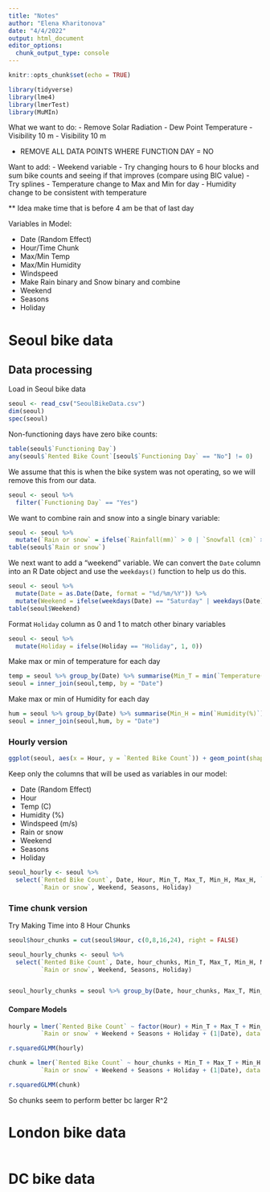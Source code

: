 ```yaml
---
title: "Notes"
author: "Elena Kharitonova"
date: "4/4/2022"
output: html_document
editor_options: 
  chunk_output_type: console
---
```


```r
knitr::opts_chunk$set(echo = TRUE)
```

```r
library(tidyverse)
library(lme4)
library(lmerTest)
library(MuMIn)
```


What we want to do:
- Remove Solar Radiation 
- Dew Point Temperature
- Visibility 10 m
- Visibility 10 m


- REMOVE ALL DATA POINTS WHERE FUNCTION DAY = NO


Want to add:
- Weekend variable
- Try changing hours to 6 hour blocks and sum bike counts and seeing if that improves (compare using BIC value)
- Try splines
- Temperature change to Max and Min for day
- Humidity change to be consistent with temperature


** Idea make time that is before 4 am be that of last day

Variables in Model:     

* Date (Random Effect)     
* Hour/Time Chunk     
* Max/Min Temp     
* Max/Min Humidity     
* Windspeed     
* Make Rain binary and Snow binary and combine     
* Weekend     
* Seasons      
* Holiday     

# Seoul bike data 

## Data processing 

Load in Seoul bike data
```r
seoul <- read_csv("SeoulBikeData.csv")
dim(seoul)
spec(seoul)
```

Non-functioning days have zero bike counts:
```r
table(seoul$`Functioning Day`)
any(seoul$`Rented Bike Count`[seoul$`Functioning Day` == "No"] != 0)
```

We assume that this is when the bike system was not operating, so we will remove this from our data.
```r
seoul <- seoul %>% 
  filter(`Functioning Day` == "Yes")
```

We want to combine rain and snow into a single binary variable:     
```r
seoul <- seoul %>% 
  mutate(`Rain or snow` = ifelse(`Rainfall(mm)` > 0 | `Snowfall (cm)` > 0, 1, 0))
table(seoul$`Rain or snow`)
```

We next want to add a "weekend" variable. We can convert the `Date` column into an R Date object and use the `weekdays()` function to help us do this.     
```r
seoul <- seoul %>% 
  mutate(Date = as.Date(Date, format = "%d/%m/%Y")) %>% 
  mutate(Weekend = ifelse(weekdays(Date) == "Saturday" | weekdays(Date) == "Sunday", 1, 0))
table(seoul$Weekend)
```

Format `Holiday` column as 0 and 1 to match other binary variables     
```r
seoul <- seoul %>% 
  mutate(Holiday = ifelse(Holiday == "Holiday", 1, 0))
```

Make max or min of temperature for each day
```r
temp = seoul %>% group_by(Date) %>% summarise(Min_T = min(`Temperature(C)`), Max_T = max(`Temperature(C)`))
seoul = inner_join(seoul,temp, by = "Date")
```

Make max or min of Humidity for each day
```r
hum = seoul %>% group_by(Date) %>% summarise(Min_H = min(`Humidity(%)`), Max_H = max(`Humidity(%)`))
seoul = inner_join(seoul,hum, by = "Date")
```



### Hourly version

```r
ggplot(seoul, aes(x = Hour, y = `Rented Bike Count`)) + geom_point(shape = 21)
```

Keep only the columns that will be used as variables in our model:     

* Date (Random Effect)     
* Hour   
* Temp (C)    
* Humidity (%)     
* Windspeed (m/s)    
* Rain or snow 
* Weekend     
* Seasons      
* Holiday     

```r
seoul_hourly <- seoul %>% 
  select(`Rented Bike Count`, Date, Hour, Min_T, Max_T, Min_H, Max_H, `Wind speed (m/s)`,
         `Rain or snow`, Weekend, Seasons, Holiday)
```



### Time chunk version

Try Making Time into 8 Hour Chunks
```r
seoul$hour_chunks = cut(seoul$Hour, c(0,8,16,24), right = FALSE)

seoul_hourly_chunks <- seoul %>% 
  select(`Rented Bike Count`, Date, hour_chunks, Min_T, Max_T, Min_H, Max_H, `Wind speed (m/s)`,
         `Rain or snow`, Weekend, Seasons, Holiday)


seoul_hourly_chunks = seoul %>% group_by(Date, hour_chunks, Max_T, Min_T, Min_H, Max_H, Seasons, Holiday, Weekend) %>% summarise(`Rented Bike Count` = sum(`Rented Bike Count`), `Wind speed (m/s)` = mean(`Wind speed (m/s)`),`Rain or snow` = if(sum(`Rain or snow`)>0){1} else {0})
```


#### Compare Models
```r
hourly = lmer(`Rented Bike Count` ~ factor(Hour) + Min_T + Max_T + Min_H + Max_H + `Wind speed (m/s)` +
         `Rain or snow` + Weekend + Seasons + Holiday + (1|Date), data = seoul_hourly, REML = T)

r.squaredGLMM(hourly)

chunk = lmer(`Rented Bike Count` ~ hour_chunks + Min_T + Max_T + Min_H + Max_H + `Wind speed (m/s)` +
         `Rain or snow` + Weekend + Seasons + Holiday + (1|Date), data = seoul_hourly_chunks, REML = T)

r.squaredGLMM(chunk)


```
So chunks seem to perform better bc larger R^2

# London bike data

```r

```


# DC bike data

```r

```

